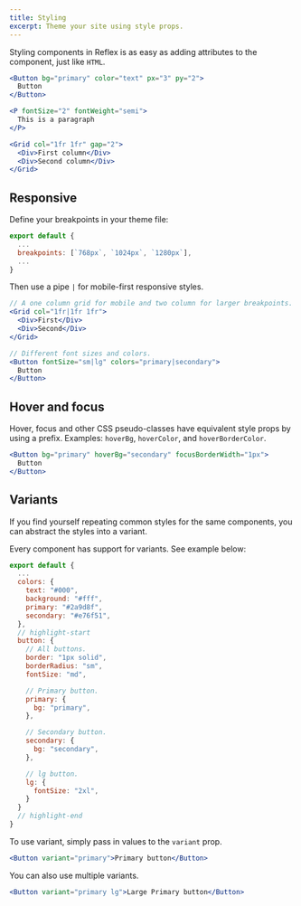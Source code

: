 ```yaml
---
title: Styling
excerpt: Theme your site using style props.
---
```


Styling components in Reflex is as easy as adding attributes to the component, just like `HTML`.

```jsx
<Button bg="primary" color="text" px="3" py="2">
  Button
</Button>

<P fontSize="2" fontWeight="semi">
  This is a paragraph
</P>

<Grid col="1fr 1fr" gap="2">
  <Div>First column</Div>
  <Div>Second column</Div>
</Grid>
```

## Responsive

Define your breakpoints in your theme file:

```js title=src/@reflex/gatsby-theme-base/theme.js
export default {
  ...
  breakpoints: [`768px`, `1024px`, `1280px`],
  ...
}
```

Then use a pipe `|` for mobile-first responsive styles.

```jsx
// A one column grid for mobile and two column for larger breakpoints.
<Grid col="1fr|1fr 1fr">
  <Div>First</Div>
  <Div>Second</Div>
</Grid>

// Different font sizes and colors.
<Button fontSize="sm|lg" colors="primary|secondary">
  Button
</Button>
```

## Hover and focus

Hover, focus and other CSS pseudo-classes have equivalent style props by using a prefix. Examples: `hoverBg`, `hoverColor`, and `hoverBorderColor`.

```jsx
<Button bg="primary" hoverBg="secondary" focusBorderWidth="1px">
  Button
</Button>
```

## Variants

If you find yourself repeating common styles for the same components, you can abstract the styles into a variant.

Every component has support for variants. See example below:

```js title=src/@reflex/gatsby-theme-base/theme.js
export default {
  ...
  colors: {
    text: "#000",
    background: "#fff",
    primary: "#2a9d8f",
    secondary: "#e76f51",
  },
  // highlight-start
  button: {
    // All buttons.
    border: "1px solid",
    borderRadius: "sm",
    fontSize: "md",

    // Primary button.
    primary: {
      bg: "primary",
    },

    // Secondary button.
    secondary: {
      bg: "secondary",
    },

    // lg button.
    lg: {
      fontSize: "2xl",
    }
  }
  // highlight-end
}
```

To use variant, simply pass in values to the `variant` prop.

```jsx
<Button variant="primary">Primary button</Button>
```

You can also use multiple variants.

```jsx
<Button variant="primary lg">Large Primary button</Button>
```
